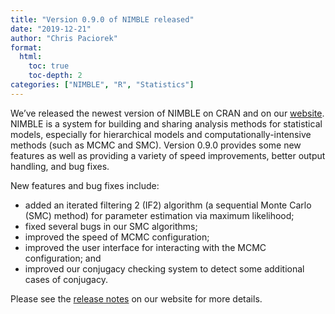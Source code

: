 ```yaml
---
title: "Version 0.9.0 of NIMBLE released"
date: "2019-12-21"
author: "Chris Paciorek"
format:
  html:
    toc: true
    toc-depth: 2
categories: ["NIMBLE", "R", "Statistics"]
---
```


We’ve released the newest version of NIMBLE on CRAN and on our [website](https://r-nimble.org/). NIMBLE is a system for building and sharing analysis methods for statistical models, especially for hierarchical models and computationally-intensive methods (such as MCMC and SMC). Version 0.9.0 provides some new features as well as providing a variety of speed improvements, better output handling, and bug fixes.

New features and bug fixes include:

  * added an iterated filtering 2 (IF2) algorithm (a sequential Monte Carlo (SMC) method) for parameter estimation via maximum likelihood;
  * fixed several bugs in our SMC algorithms;
  * improved the speed of MCMC configuration;
  * improved the user interface for interacting with the MCMC configuration; and
  * improved our conjugacy checking system to detect some additional cases of conjugacy.

Please see the [release notes](https://r-nimble.org/more/news) on our website for more details.